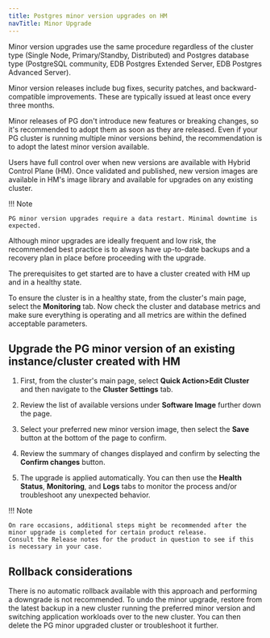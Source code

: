 ```yaml
---
title: Postgres minor version upgrades on HM
navTitle: Minor Upgrade
---
```


Minor version upgrades use the same procedure regardless of the cluster type (Single Node, Primary/Standby, Distributed) and Postgres database type (PostgreSQL community, EDB Postgres Extended Server, EDB Postgres Advanced Server).

Minor version releases include bug fixes, security patches, and backward-compatible improvements.
These are typically issued at least once every three months. 

Minor releases of PG don't introduce new features or breaking changes, so it's recommended to adopt them as soon as they are released.
Even if your PG cluster is running multiple minor versions behind, the recommendation is to adopt the latest minor version available.

Users have full control over when new versions are available with Hybrid Control Plane (HM).
Once validated and published, new version images are available in HM's image library and available for upgrades on any existing cluster.

!!! Note

    PG minor version upgrades require a data restart. Minimal downtime is expected.

Although minor upgrades are ideally frequent and low risk, the recommended best practice is to always have up-to-date backups and a recovery plan in place before proceeding with the upgrade.

The prerequisites to get started are to have a cluster created with HM up and in a healthy state.

To ensure the cluster is in a healthy state, from the cluster's main page, select the **Monitoring** tab.
Now check the cluster and database metrics and make sure everything is operating and all metrics are within the defined acceptable parameters.

## Upgrade the PG minor version of an existing instance/cluster created with HM

1.  First, from the cluster's main page, select **Quick Action>Edit Cluster** and then navigate to the **Cluster Settings** tab.

2.  Review the list of available versions under **Software Image** further down the page.

3.  Select your preferred new minor version image, then select the **Save** button at the bottom of the page to confirm.

4.  Review the summary of changes displayed and confirm by selecting the **Confirm changes** button.

5.  The upgrade is applied automatically. 
    You can then use the **Health Status**, **Monitoring**, and **Logs** tabs to monitor the process and/or troubleshoot any unexpected behavior.

!!! Note

    On rare occasions, additional steps might be recommended after the minor upgrade is completed for certain product release. 
    Consult the Release notes for the product in question to see if this is necessary in your case.

## Rollback considerations

There is no automatic rollback available with this approach and performing a downgrade is not recommended. 
To undo the minor upgrade, restore from the latest backup in a new cluster running the preferred minor version and switching application workloads over to the new cluster.
You can then delete the PG minor upgraded cluster or troubleshoot it further.
